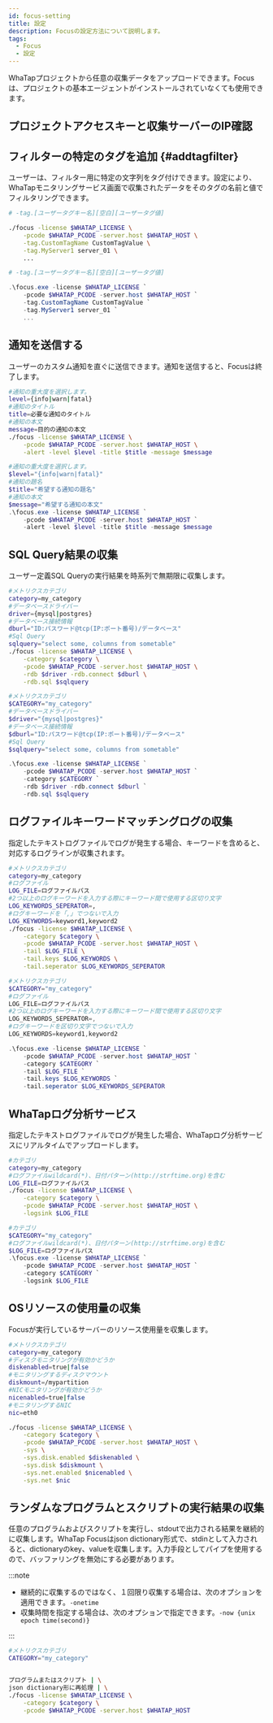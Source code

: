 ```yaml
---
id: focus-setting
title: 設定
description: Focusの設定方法について説明します。
tags:
  - Focus
  - 設定
---
```


WhaTapプロジェクトから任意の収集データをアップロードできます。Focusは、プロジェクトの基本エージェントがインストールされていなくても使用できます。

## プロジェクトアクセスキーと収集サーバーのIP確認


<Checkpakip />

## フィルターの特定のタグを追加 {#addtagfilter}

ユーザーは、フィルター用に特定の文字列をタグ付けできます。設定により、WhaTapモニタリングサービス画面で収集されたデータをそのタグの名前と値でフィルタリングできます。

<Tabs groupId="operating-systems">
<TabItem value="lx" label="Linux Shell">

```bash title="SH" showLineNumbers {5,6}
# -tag.[ユーザータグキー名][空白][ユーザータグ値]

./focus -license $WHATAP_LICENSE \
    -pcode $WHATAP_PCODE -server.host $WHATAP_HOST \
    -tag.CustomTagName CustomTagValue \
    -tag.MyServer1 server_01 \
    ...
```

</TabItem>
<TabItem value="wd" label="Windows Powershell">

```powershell title="Powersehll" showLineNumbers {5,6}
# -tag.[ユーザータグキー名][空白][ユーザータグ値]

.\focus.exe -license $WHATAP_LICENSE `
    -pcode $WHATAP_PCODE -server.host $WHATAP_HOST `
    -tag.CustomTagName CustomTagValue `
    -tag.MyServer1 server_01 `
    ...
```

</TabItem>
</Tabs>

## 通知を送信する

ユーザーのカスタム通知を直ぐに送信できます。通知を送信すると、Focusは終了します。

<Tabs groupId="operating-systems">
<TabItem value="lx" label="Linux Shell">

```bash title="SH"
#通知の重大度を選択します。
level={info|warn|fatal}
#通知のタイトル
title=必要な通知のタイトル
#通知の本文
message=目的の通知の本文
./focus -license $WHATAP_LICENSE \
    -pcode $WHATAP_PCODE -server.host $WHATAP_HOST \
    -alert -level $level -title $title -message $message
```

</TabItem>
<TabItem value="wd" label="Windows Powershell">

```powershell title="Powersehll"
#通知の重大度を選択します。
$level="{info|warn|fatal}"
#通知の題名
$title="希望する通知の題名"
#通知の本文
$message="希望する通知の本文"
.\focus.exe -license $WHATAP_LICENSE `
    -pcode $WHATAP_PCODE -server.host $WHATAP_HOST `
    -alert -level $level -title $title -message $message
```

</TabItem>
</Tabs>

## SQL Query結果の収集

ユーザー定義SQL Queryの実行結果を時系列で無期限に収集します。

<Tabs groupId="operating-systems">
<TabItem value="lx" label="Linux Shell">

```bash title="SH"
#メトリクスカテゴリ
category=my_category
#データベースドライバー
driver={mysql|postgres}
#データベース接続情報
dburl="ID:パスワード@tcp(IP:ポート番号)/データベース"
#Sql Query
sqlquery="select some, columns from sometable"
./focus -license $WHATAP_LICENSE \
    -category $category \
    -pcode $WHATAP_PCODE -server.host $WHATAP_HOST \
    -rdb $driver -rdb.connect $dburl \
    -rdb.sql $sqlquery
```

</TabItem>
<TabItem value="wd" label="Windows Powershell">

```powershell title="Powersehll"
#メトリクスカテゴリ
$CATEGORY="my_category"
#データベースドライバー
$driver="{mysql|postgres}"
#データベース接続情報
$dburl="ID:パスワード@tcp(IP:ポート番号)/データベース"
#Sql Query
$sqlquery="select some, columns from sometable"

.\focus.exe -license $WHATAP_LICENSE `
    -pcode $WHATAP_PCODE -server.host $WHATAP_HOST `
    -category $CATEGORY `
    -rdb $driver -rdb.connect $dburl `
    -rdb.sql $sqlquery
```

</TabItem>
</Tabs>

## ログファイルキーワードマッチングログの収集

指定したテキストログファイルでログが発生する場合、キーワードを含めると、対応するログラインが収集されます。

<Tabs groupId="operating-systems">
<TabItem value="lx" label="Linux Shell">

```bash title="SH"
#メトリクスカテゴリ
category=my_category
#ログファイル
LOG_FILE=ログファイルパス
#2つ以上のログキーワードを入力する際にキーワード間で使用する区切り文字
LOG_KEYWORDS_SEPERATOR=,
#ログキーワードを「,」でつないで入力
LOG_KEYWORDS=keyword1,keyword2
./focus -license $WHATAP_LICENSE \
    -category $category \
    -pcode $WHATAP_PCODE -server.host $WHATAP_HOST \
    -tail $LOG_FILE \
    -tail.keys $LOG_KEYWORDS \
    -tail.seperator $LOG_KEYWORDS_SEPERATOR
```

</TabItem>
<TabItem value="wd" label="Windows Powershell">

```powershell title="Powersehll"
#メトリクスカテゴリ
$CATEGORY="my_category"
#ログファイル
LOG_FILE=ログファイルパス
#2つ以上のログキーワードを入力する際にキーワード間で使用する区切り文字
LOG_KEYWORDS_SEPERATOR=,
#ログキーワードを区切り文字でつないで入力
LOG_KEYWORDS=keyword1,keyword2

.\focus.exe -license $WHATAP_LICENSE `
    -pcode $WHATAP_PCODE -server.host $WHATAP_HOST `
    -category $CATEGORY `
    -tail $LOG_FILE `
    -tail.keys $LOG_KEYWORDS `
    -tail.seperator $LOG_KEYWORDS_SEPERATOR
```

</TabItem>
</Tabs>

## WhaTapログ分析サービス

指定したテキストログファイルでログが発生した場合、WhaTapログ分析サービスにリアルタイムでアップロードします。

<Tabs groupId="operating-systems">
<TabItem value="lx" label="Linux Shell">

```bash title="SH"
#カテゴリ
category=my_category
#ログファイルwildcard(*)、日付パターン(http://strftime.org)を含む
LOG_FILE=ログファイルパス
./focus -license $WHATAP_LICENSE \
    -category $category \
    -pcode $WHATAP_PCODE -server.host $WHATAP_HOST \
    -logsink $LOG_FILE
```

</TabItem>
<TabItem value="wd" label="Windows Powershell">

```powershell title="Powersehll"
#カテゴリ
$CATEGORY="my_category"
#ログファイルwildcard(*)、日付パターン(http://strftime.org)を含む
$LOG_FILE=ログファイルパス
.\focus.exe -license $WHATAP_LICENSE `
    -pcode $WHATAP_PCODE -server.host $WHATAP_HOST `
    -category $CATEGORY `
    -logsink $LOG_FILE
```

</TabItem>
</Tabs>

## OSリソースの使用量の収集

Focusが実行しているサーバーのリソース使用量を収集します。

```bash title='Linux Shell'
#メトリクスカテゴリ
category=my_category
#ディスクモニタリングが有効かどうか
diskenabled=true|false
#モニタリングするディスクマウント
diskmount=/mypartition
#NICモニタリングが有効かどうか
nicenabled=true|false
#モニタリングするNIC
nic=eth0

./focus -license $WHATAP_LICENSE \
    -category $category \
    -pcode $WHATAP_PCODE -server.host $WHATAP_HOST \
    -sys \
    -sys.disk.enabled $diskenabled \
    -sys.disk $diskmount \
    -sys.net.enabled $nicenabled \
    -sys.net $nic
```

## ランダムなプログラムとスクリプトの実行結果の収集

任意のプログラムおよびスクリプトを実行し、stdoutで出力される結果を継続的に収集します。WhaTap Focusはjson dictionary形式で、stdinとして入力されると、dictionaryのkey、valueを収集します。入力手段としてパイプを使用するので、バッファリングを無効にする必要があります。

:::note

- 継続的に収集するのではなく、１回限り収集する場合は、次のオプションを適用できます。`-onetime`
- 収集時間を指定する場合は、次のオプションで指定できます。`-now {unix epoch time(second)}`

:::

```bash title='Linux Shell'
#メトリクスカテゴリ
CATEGORY="my_category"


プログラムまたはスクリプト | \
json dictionary形に再処理 | \
./focus -license $WHATAP_LICENSE \
    -category $category \
    -pcode $WHATAP_PCODE -server.host $WHATAP_HOST
```


<Topcollectcpumemory />
